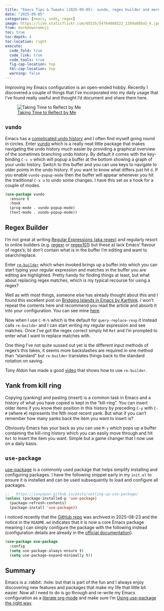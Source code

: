 ```yaml
---
title: "Emacs Tips & Tweaks (2025-09-05)- vundo, regex builder and more"
date: "2025-09-05"
categories: [emacs, undo, regex]
image: https://live.staticflickr.com/65535/54764888522_1269a889a5_k.jpg
from: markdown+emoji
toc: true
toc-depth: 4
toc-location: right
execute:
  code_fold: true
  code_link: true
  code_tools: true
  fig-cap-location: top
  tbl-cap-location: top
  warning: false
---
```


Improving my Emacs configuration is an open-ended hobby. Recently I discovered a couple of things that I've incorporated
into my daily usage that I've found really useful and thought I'd document and share them here.

![[Taking Time to Reflect by
Me](https://www.flickr.com/photos/slackline/54764888522/in/datetaken/)](https://live.staticflickr.com/65535/54764888522_1269a889a5_k.jpg)


## `vundo`

Emacs has a [complicated undo history][vundo-undo] and I often find myself going round in circles. Enter [vundo][vundo]
which is a really neat little package that makes navigating the undo history much easier by providing a graphical
overview of the sometimes branching undo history. By default it comes with the key-binding `C-c v` which will popup a
buffer at the bottom showing a graph of your undo history. Switch to this buffer and you can use keys to navigate to
older points in the undo history. If you want to know what differs just hit `d`. If you enable `vundo-popup-mode` then
the buffer will appear whenever you hit the traditional `C-x u` to undo some changes. I have this set as a hook for a
couple of modes.

```lisp
(use-package vundo
  :ensure t
  :hook
  (prog-mode . vundo-popup-mode)
  (text-mode . vundo-popup-mode))
```

## Regex Builder

I'm not great at writing [Regular Expressions (aka regex)][regex] and regularly resort to online builders
(e.g. [regexr][regexr] or [regex101][regex101]) but these a) lack Emacs' flavour of regex's; b) don't contain what is in
the buffer I'm editing and want to search/replace.

Enter [`re-builder`][mastering-re-builder] which when invoked brings up a buffer into which you can start typing your
regular expression and matches in the buffer you are editing are highlighted. Pretty handy for finding things at least,
but what about replacing regex matches, which is my typical recourse for using a regex?

Well as with most things, someone else has already thought about this and I found this excellent post on [Bridging
Islands in Emacs by Karthink][bridging-islands]. I won't repeat the contents here and recommend you read the article and
absorb it into your configuration. You can see mine [here][regex.el].

Now when I use `C-M-%` which is the default for `query-replace-rexp` it instead calls `re-builder` and I can start
writing my regular expression and see matches. Once I've got the regex correct simply hit `Ret` and I'm prompted to
enter what I want to replace matches with.

One thing I've not quite sussed out yet is the different input methods of regex's this takes, it seems more backslashes
are required in one method than "standard" but `re-builder` translates things back to the standard notation on saving.

Tony Aldon has made a good [video][re-builder-video] that shows how to use `re-builder`.

## Yank from kill ring

Copying (yanking) and pasting (insert) is a common task in Emacs and a history of what you have copied is kept in the
"kill-ring". You can insert older items if you know their position in this history by preceding `C-y` with `C-#` (where
`#`) represents the Nth most recent yank. But what if you can't remember how many yanks back the item you want to insert
is?

Obviously Emacs has your back as you can use `M-y` which pops up a buffer containing the kill-ring history which you can
easily move through and hit `Ret` to insert the item you want. Simple but a game changer that I now use on a daily basis.

## `use-package`

[use-package][use-package] is a commonly used package that helps simplify installing and configuring packages. I have
the following snippet early in my `init.el` to ensure it is installed and can be used subsequently to load and configure
all packages.

```lisp
;;   https://ianyepan.github.io/posts/setting-up-use-package/
(unless (package-installed-p 'use-package)
  (package-refresh-contents)
  (package-install 'use-package))
```
I noticed recently that the [GitHub repo][use-package-gh] was archived in 2025-08-23 and the notice in the `README.md`
indicates that it is now a core Emacs package meaning I can simply configure the package with the following instead
(configuration details are already in the [official documentation][use-package-gnu-manual]).

```lisp
(use-package use-package
  :config
  (setq use-package-always-ensure t)
  (setq use-package-expand-minimally t))
```

## Summary

Emacs is a :rabbit: :hole: but that is part of the fun and I always enjoy discovering new features and packages that
make my life that little bit easier. Now all I need to do is go through and re-write my Emacs configuration as a
[literate org-mode][literate-config] and make sure I'm [Using use-package the right way][using-use-package].

[bridging-islands]: https://karthinks.com/software/bridging-islands-in-emacs-1/
[literate-config]: https://leanpub.com/lit-config/read
[re-builder-video]: https://www.youtube.com/watch?v=tZh6ueo9pKk
[regex]: https://www.gnu.org/software/emacs/manual/html_node/elisp/Regular-Expressions.html
[regex101]: https://regex101.com/
[regexr]: https://regexr.com/
[regex.el]: https://gitlab.com/nshephard/emacs/-/blob/master/settings/regex.el?ref_type=heads
[mastering-re-builder]: https://www.masteringemacs.org/article/re-builder-interactive-regexp-builder
[use-package]: https://jwiegley.github.io/use-package/
[use-package-gh]: https://github.com/jwiegley/use-package
[use-package-gnu-manual]: https://www.gnu.org/software/emacs/manual/html_mono/use-package.html
[using-use-package]: https://batsov.com/articles/2025/04/17/using-use-package-the-right-way/
[vundo]: https://github.com/casouri/vundo
[vundo-undo]: https://archive.casouri.cc/note/2021/visual-undo-tree/index.html
